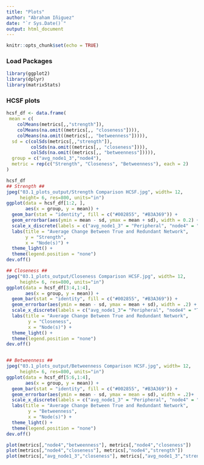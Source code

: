 ```yaml
---
title: "Plots"
author: "Abraham Iñiguez"
date: "`r Sys.Date()`"
output: html_document
---
```


```r
knitr::opts_chunk$set(echo = TRUE)
```

### Load Packages
```r
library(ggplot2)
library(dplyr)
library(matrixStats)
```


### HCSF plots

```r

hcsf_df <- data.frame(
 mean = c(
    colMeans(metrics[,,"strength"]),
    colMeans(na.omit((metrics[,, "closeness"]))),
    colMeans(na.omit((metrics[,, "betweenness"])))),
  sd = c(colSds(metrics[,,"strength"]),
         colSds(na.omit((metrics[,, "closeness"]))),
         colSds(na.omit((metrics[,, "betweenness"])))),
  group = c("avg_node1_3","node4"),
  metric = rep(c("Strength", "Closeness", "Betweenness"), each = 2)
)

hcsf_df
## Strength ##
jpeg("03.1_plots_output/Strength Comparison HCSF.jpg", width= 12,
     height= 6, res=800, units="in")
ggplot(data = hcsf_df[1:2, ],
       aes(x = group, y = mean)) +
  geom_bar(stat = "identity", fill = c("#002855", "#B3A369")) +
  geom_errorbar(aes(ymin = mean - sd, ymax = mean + sd), width = 0.2) +
  scale_x_discrete(labels = c("avg_node1_3" = "Peripheral", "node4" = "Target")) +
  labs(title = "Average Change Between True and Redundant Network",
       y = "Strength",
       x = "Node(s)") + 
  theme_light() +
  theme(legend.position = "none")
dev.off()

## Closeness ##
jpeg("03.1_plots_output/Closeness Comparison HCSF.jpg", width= 12,
     height= 6, res=800, units="in")
ggplot(data = hcsf_df[3:4,1:4],
       aes(x = group, y = mean)) +
  geom_bar(stat = "identity", fill = c("#002855", "#B3A369")) +
  geom_errorbar(aes(ymin = mean - sd, ymax = mean + sd), width = .2) +
  scale_x_discrete(labels = c("avg_node1_3"= "Peripheral", "node4" = "Target")) +
  labs(title = "Average Change Between True and Redundant Network",
        y = "Closeness",
        x = "Node(s)") + 
  theme_light() +
  theme(legend.position = "none")
dev.off()


## Betweenness ## 
jpeg("03.1_plots_output/Betweenness Comparison HCSF.jpg", width= 12,
     height= 6, res=800, units="in")
ggplot(data = hcsf_df[5:6,1:4],
       aes(x = group, y = mean)) +
  geom_bar(stat = "identity", fill = c("#002855", "#B3A369")) +
  geom_errorbar(aes(ymin = mean - sd, ymax = mean = sd), width = .2)+
  scale_x_discrete(labels = c("avg_node1_3" = "Peripheral", "node4" = "Target"))+
  labs(title = "Average Change Between True and Redundant Network",
        y = "Betweenness",
        x = "Node(s)") + 
  theme_light() +
  theme(legend.position = "none")
dev.off()
```

```r
plot(metrics[,"node4","betweenness"], metrics[,"node4","closeness"])
plot(metrics[,"node4","closeness"], metrics[,"node4","strength"])
plot(metrics[,"avg_node1_3","closeness"], metrics[,"avg_node1_3","strength"])


```

